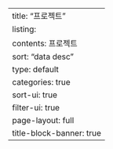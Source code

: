 ---
title: "프로젝트"
listing: 
  contents: 프로젝트
  sort: "data desc"
  type: default
  categories: true
  sort-ui: true
  filter-ui: true
page-layout: full
title-block-banner: true
---